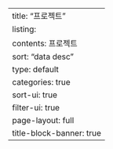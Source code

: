 ---
title: "프로젝트"
listing: 
  contents: 프로젝트
  sort: "data desc"
  type: default
  categories: true
  sort-ui: true
  filter-ui: true
page-layout: full
title-block-banner: true
---